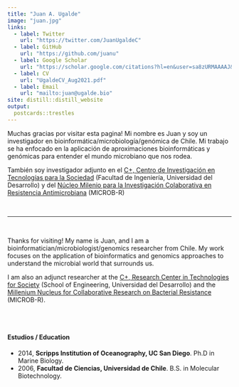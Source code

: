 ```yaml
---
title: "Juan A. Ugalde"
image: "juan.jpg"
links:
  - label: Twitter
    url: "https://twitter.com/JuanUgaldeC"
  - label: GitHub
    url: "https://github.com/juanu"
  - label: Google Scholar
    url: "https://scholar.google.com/citations?hl=en&user=sa8zURMAAAAJ&view_op=list_works&sortby=pubdate"
  - label: CV
    url: "UgaldeCV_Aug2021.pdf"
  - label: Email
    url: "mailto:juan@ugalde.bio"
site: distill::distill_website
output:
  postcards::trestles
---
```

 

Muchas gracias por visitar esta pagina! Mi nombre es Juan y soy un investigador en bioinformática/microbiología/genómica de Chile. Mi trabajo se ha enfocado en la aplicación de aproximaciones bioinformáticas y genómicas para entender el mundo microbiano que nos rodea. 

También soy investigador adjunto en el [C+, Centro de Investigación en Tecnologías para la Sociedad](https://ingenieria.udd.cl/centroid/) (Facultad de Ingeniería, Universidad del Desarrollo) y del [Núcleo Milenio para la Investigación Colaborativa en Resistencia Antimicrobiana](https://microb-r.org) (MICROB-R)

<br>

___

<br>

Thanks for visiting! My name is Juan, and I am a bioinformatician/microbiologist/genomics researcher from Chile. My work focuses on the application of bioinformatics and genomics approaches to understand the microbial world that surrounds us. 

I am also an adjunct researcher at the [C+, Research Center in Technologies for Society](https://ingenieria.udd.cl/centroid/) (School of Engineering, Universidad del Desarrollo) and the [Millenium Nucleus for Collaborative Research on Bacterial Resistance](https://microb-r.org) (MICROB-R). 

<br>
<br>

#### Estudios / Education

- 2014, **Scripps Institution of Oceanography, UC San Diego**. Ph.D in Marine Biology.
- 2006, **Facultad de Ciencias, Universidad de Chile**. B.S. in Molecular Biotechnology.

